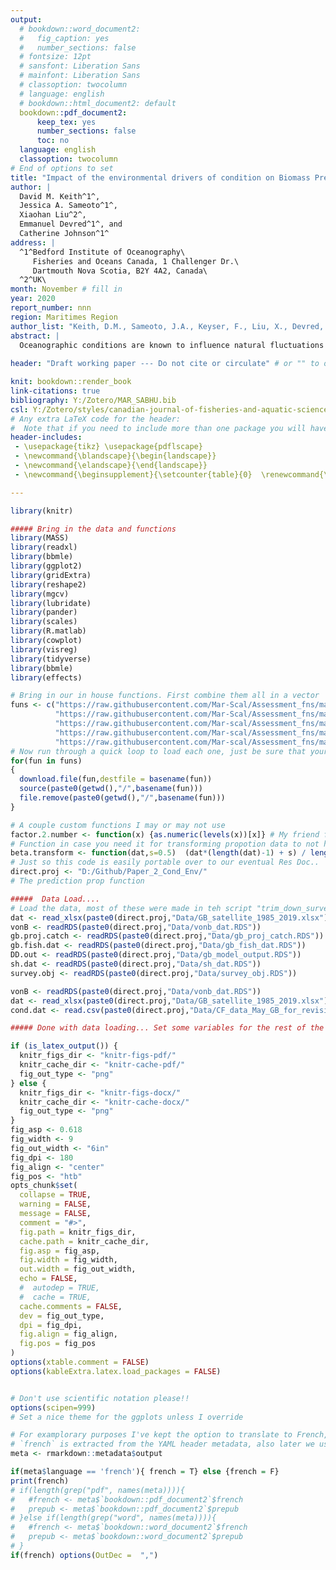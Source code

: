 ```yaml
---
output:
  # bookdown::word_document2:
  #   fig_caption: yes
  #   number_sections: false
  # fontsize: 12pt
  # sansfont: Liberation Sans
  # mainfont: Liberation Sans
  # classoption: twocolumn
  # language: english
  # bookdown::html_document2: default
  bookdown::pdf_document2:
      keep_tex: yes
      number_sections: false
      toc: no
  language: english
  classoption: twocolumn
# End of options to set
title: "Impact of the environmental drivers of condition on Biomass Prediction for sea scallop (*Placopecten magellanicus*) on Georges Bank, Canada"
author: |
  David M. Keith^1^,
  Jessica A. Sameoto^1^,
  Xiaohan Liu^2^, 
  Emmanuel Devred^1^, and
  Catherine Johnson^1^
address: |
  ^1^Bedford Institute of Oceanography\
     Fisheries and Oceans Canada, 1 Challenger Dr.\
     Dartmouth Nova Scotia, B2Y 4A2, Canada\
  ^2^UK\
month: November # fill in
year: 2020
report_number: nnn
region: Maritimes Region
author_list: "Keith, D.M., Sameoto, J.A., Keyser, F., Liu, X., Devred, E., Johnson, C."
abstract: |
  Oceanographic conditions are known to influence natural fluctuations in fish stocks, however disentangling environmental variability from fishing effects remains challenging despite significant efforts to improve science advice through an ecosystem approach to fisheries management (EAFM). For the world’s largest wild scallop fisheries, the sea scallop (*Placopecten magellanicus*) found off the northeastern United States and eastern Canada annual variations in growth underlie major fluctuations in catch rate and yield.  Inter-annual variability in the relative size of the harvested meat is measured using an allometric relationship between scallop meat-weight and shell height, known as scallop condition (SC), which is used to estimate the population biomass. When estimating the biomass for the current fishing year SC is an unknown parameter which is predicted based on a biological-only model. The purpose of this study was to investigate how using a recently developed model to predict SC using winter sea surface temperature (SST) impacts the prediction of current year biomass. A retrospective analysis was undertaken in which the current year biomass estimates from the stock assessment model were compared using the currently implemented bioloigical-only model and two SC-SST models. The results of this retrospective analysis indicated that there is a small positive bias of approximately 2% in the model biomass predictions using the biological-only model.  The biological-only model tends to predict that SC will be lower than the SC-SST model, thus the use of the SC-SST model results in a slight statistically insignificant increase in the bias of the model biomass predictions.  The underestiamte of SC in the biological model helps to offset the tendency for the assessment model to overestimate biomass in the current fishing year. These results highlight the challenges of attempting to incorporate environmental information into existing stock assessment frameworks and suggests that the development of next generation integrated stock assessment frameworks are needed to quantiatively develop science advice that can operationlize EAFM into the science advice.
  
header: "Draft working paper --- Do not cite or circulate" # or "" to omit

knit: bookdown::render_book
link-citations: true
bibliography: Y:/Zotero/MAR_SABHU.bib
csl: Y:/Zotero/styles/canadian-journal-of-fisheries-and-aquatic-sciences.csl
# Any extra LaTeX code for the header:
#  Note that if you need to include more than one package you will have to have them on the same line like this:
header-includes: 
 - \usepackage{tikz} \usepackage{pdflscape}
 - \newcommand{\blandscape}{\begin{landscape}}
 - \newcommand{\elandscape}{\end{landscape}}
 - \newcommand{\beginsupplement}{\setcounter{table}{0}  \renewcommand{\thetable}{S\arabic{table}} \setcounter{figure}{0} \renewcommand{\thefigure}{S\arabic{figure}}}

---
```



```r
library(knitr)

##### Bring in the data and functions
library(MASS)
library(readxl)
library(bbmle)
library(ggplot2)
library(gridExtra)
library(reshape2)
library(mgcv)
library(lubridate)
library(pander)
library(scales)
library(R.matlab)
library(cowplot)
library(visreg)
library(tidyverse)
library(bbmle)
library(effects)

# Bring in our in house functions. First combine them all in a vector
funs <- c("https://raw.githubusercontent.com/Mar-Scal/Assessment_fns/master/Maps/pectinid_projector_sf.R",
          "https://raw.githubusercontent.com/Mar-Scal/Assessment_fns/master/Maps/convert_inla_mesh_to_sf.R",
          "https://raw.githubusercontent.com/Mar-scal/Assessment_fns/master/Maps/centre_of_gravity.R",
          "https://raw.githubusercontent.com/Mar-scal/Assessment_fns/master/Maps/add_alpha_function.R",
          "https://raw.githubusercontent.com/Mar-scal/Assessment_fns/master/Model/projections.r")
# Now run through a quick loop to load each one, just be sure that your working directory is read/write!
for(fun in funs) 
{
  download.file(fun,destfile = basename(fun))
  source(paste0(getwd(),"/",basename(fun)))
  file.remove(paste0(getwd(),"/",basename(fun)))
}

# A couple custom functions I may or may not use
factor.2.number <- function(x) {as.numeric(levels(x))[x]} # My friend factor.2.number
# Function in case you need it for transforming propotion data to not have 0's and 1's.  
beta.transform <- function(dat,s=0.5)  (dat*(length(dat)-1) + s) / length(dat)
# Just so this code is easily portable over to our eventual Res Doc..
direct.proj <- "D:/Github/Paper_2_Cond_Env/"
# The prediction prop function

```

```r


#####  Data Load....
# Load the data, most of these were made in teh script "trim_down_survey_and_model_data.R"
dat <- read_xlsx(paste0(direct.proj,"Data/GB_satellite_1985_2019.xlsx"))
vonB <- readRDS(paste0(direct.proj,"Data/vonb_dat.RDS"))
gb.proj.catch <- readRDS(paste0(direct.proj,"Data/gb_proj_catch.RDS"))
gb.fish.dat <- readRDS(paste0(direct.proj,"Data/gb_fish_dat.RDS"))
DD.out <- readRDS(paste0(direct.proj,"Data/gb_model_output.RDS"))
sh.dat <- readRDS(paste0(direct.proj,"Data/sh_dat.RDS"))
survey.obj <- readRDS(paste0(direct.proj,"Data/survey_obj.RDS"))

vonB <- readRDS(paste0(direct.proj,"Data/vonb_dat.RDS"))
dat <- read_xlsx(paste0(direct.proj,"Data/GB_satellite_1985_2019.xlsx"))
cond.dat <- read.csv(paste0(direct.proj,"Data/CF_data_May_GB_for_revisions_1986_2019.csv"))

##### Done with data loading... Set some variables for the rest of the show..

if (is_latex_output()) {
  knitr_figs_dir <- "knitr-figs-pdf/"
  knitr_cache_dir <- "knitr-cache-pdf/"
  fig_out_type <- "png"
} else {
  knitr_figs_dir <- "knitr-figs-docx/"
  knitr_cache_dir <- "knitr-cache-docx/"
  fig_out_type <- "png"
}
fig_asp <- 0.618
fig_width <- 9
fig_out_width <- "6in"
fig_dpi <- 180
fig_align <- "center"
fig_pos <- "htb"
opts_chunk$set(
  collapse = TRUE,
  warning = FALSE,
  message = FALSE,
  comment = "#>",
  fig.path = knitr_figs_dir,
  cache.path = knitr_cache_dir,
  fig.asp = fig_asp,
  fig.width = fig_width,
  out.width = fig_out_width,
  echo = FALSE,
  #  autodep = TRUE,
  #  cache = TRUE,
  cache.comments = FALSE,
  dev = fig_out_type,
  dpi = fig_dpi,
  fig.align = fig_align,
  fig.pos = fig_pos
)
options(xtable.comment = FALSE)
options(kableExtra.latex.load_packages = FALSE)


# Don't use scientific notation please!!
options(scipen=999)
# Set a nice theme for the ggplots unless I override

# For examplorary purposes I've kept the option to translate to French, and to ID if we are making a word or pdf docnot needed otherwise.
# `french` is extracted from the YAML header metadata, also later we use metadata to make sure the tables are formatted correctly for word/pdf
meta <- rmarkdown::metadata$output

if(meta$language == 'french'){ french = T} else {french = F}
print(french)
# if(length(grep("pdf", names(meta)))){
#   #french <- meta$`bookdown::pdf_document2`$french
#   prepub <- meta$`bookdown::pdf_document2`$prepub
# }else if(length(grep("word", names(meta)))){
#   #french <- meta$`bookdown::word_document2`$french
#   prepub <- meta$`bookdown::word_document2`$prepub
# }
if(french) options(OutDec =  ",")


```


